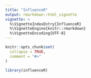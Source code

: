 ```yaml
---
title: "InfluenceR"
output: rmarkdown::html_vignette
vignette: >
  %\VignetteIndexEntry{InfluenceR}
  %\VignetteEngine{knitr::rmarkdown}
  %\VignetteEncoding{UTF-8}
---
```


```r
knitr::opts_chunk$set(
  collapse = TRUE,
  comment = "#>"
)
```

```r
library(influenceR)
```

